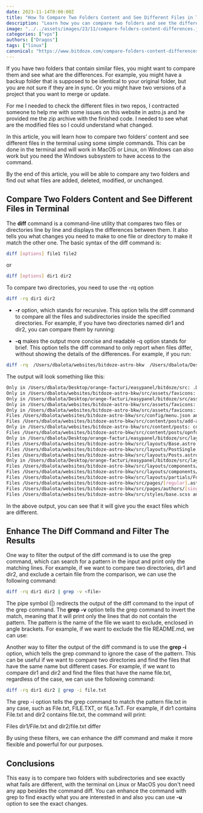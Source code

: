 ```yaml
---
date: 2023-11-14T0:00:00Z
title: "How To Compare Two Folders Content and See Different Files in Terminal"
description: "Learn how you can compare two folders and see the different files in terminal in a linux or MacOs"
image: "../../assets/images/23/11/compare-folders-content-differences.jpeg"
categories: ["vps"]
authors: ["Dragos"]
tags: ["linux"]
canonical: "https://www.bitdoze.com/compare-folders-content-differences/"
---
```


If you have two folders that contain similar files, you might want to compare them and see what are the differences. For example, you might have a backup folder that is supposed to be identical to your original folder, but you are not sure if they are in sync. Or you might have two versions of a project that you want to merge or update.

For me I needed to check the different files in two repos, I contracted someone to help me with some issues on this website in astro.js and he provided me the zip archive with the finished code. I needed to see what are the modified files so I could understand what changed.

In this article, you will learn how to compare two folders’ content and see different files in the terminal using some simple commands. This can be done in the terminal and will work in MacOS or Linux, on Windows can also work but you need the Windows subsystem to have access to the command.

By the end of this article, you will be able to compare any two folders and find out what files are added, deleted, modified, or unchanged.

## Compare Two Folders Content and See Different Files in Terminal

The **diff** command is a command-line utility that compares two files or directories line by line and displays the differences between them. It also tells you what changes you need to make to one file or directory to make it match the other one. The basic syntax of the diff command is:

```bash
diff [options] file1 file2
```

or

```bash
diff [options] dir1 dir2
```

To compare two directories, you need to use the -rq option

```bash
diff -rq dir1 dir2
```

- **-r** option, which stands for recursive. This option tells the diff command to compare all the files and subdirectories inside the specified directories. For example, if you have two directories named dir1 and dir2, you can compare them by running:

- **-q** makes the output more concise and readable -q option stands for brief. This option tells the diff command to only report when files differ, without showing the details of the differences. For example, if you run:

```bash
diff -rq  /Users/dbalota/websites/bitdoze-astro-bkw  /Users/dbalota/Desktop/orange-facturi/easypanel/bitdoze
```

The output will look something like this:

```bash
Only in /Users/dbalota/Desktop/orange-facturi/easypanel/bitdoze/src: .DS_Store
Only in /Users/dbalota/websites/bitdoze-astro-bkw/src/assets/favicons: Grammarly.c8npGa4ajbhi8fee1ud80d82.dmg
Only in /Users/dbalota/Desktop/orange-facturi/easypanel/bitdoze/src/assets/favicons: favicon.ico
Only in /Users/dbalota/websites/bitdoze-astro-bkw/src/assets/favicons: favicon.png
Only in /Users/dbalota/websites/bitdoze-astro-bkw/src/assets/favicons: favicon.svg
Files /Users/dbalota/websites/bitdoze-astro-bkw/src/config/menu.json and /Users/dbalota/Desktop/orange-facturi/easypanel/bitdoze/src/config/menu.json differ
Files /Users/dbalota/websites/bitdoze-astro-bkw/src/content/posts/add-accordion-carrd.mdx and /Users/dbalota/Desktop/orange-facturi/easypanel/bitdoze/src/content/posts/add-accordion-carrd.mdx differ
Only in /Users/dbalota/websites/bitdoze-astro-bkw/src/content/posts: compare-folders-content-differences.mdx
Files /Users/dbalota/websites/bitdoze-astro-bkw/src/content/posts/opnform-open-source.mdx and /Users/dbalota/Desktop/orange-facturi/easypanel/bitdoze/src/content/posts/opnform-open-source.mdx differ
Only in /Users/dbalota/Desktop/orange-facturi/easypanel/bitdoze/src/layouts: .DS_Store
Files /Users/dbalota/websites/bitdoze-astro-bkw/src/layouts/Base.astro and /Users/dbalota/Desktop/orange-facturi/easypanel/bitdoze/src/layouts/Base.astro differ
Files /Users/dbalota/websites/bitdoze-astro-bkw/src/layouts/PostSingle.astro and /Users/dbalota/Desktop/orange-facturi/easypanel/bitdoze/src/layouts/PostSingle.astro differ
Files /Users/dbalota/websites/bitdoze-astro-bkw/src/layouts/Posts.astro and /Users/dbalota/Desktop/orange-facturi/easypanel/bitdoze/src/layouts/Posts.astro differ
Only in /Users/dbalota/Desktop/orange-facturi/easypanel/bitdoze/src/layouts/components: .DS_Store
Files /Users/dbalota/websites/bitdoze-astro-bkw/src/layouts/components/SimilarPosts.astro and /Users/dbalota/Desktop/orange-facturi/easypanel/bitdoze/src/layouts/components/SimilarPosts.astro differ
Files /Users/dbalota/websites/bitdoze-astro-bkw/src/layouts/components/widgets/Button.astro and /Users/dbalota/Desktop/orange-facturi/easypanel/bitdoze/src/layouts/components/widgets/Button.astro differ
Files /Users/dbalota/websites/bitdoze-astro-bkw/src/layouts/partials/Footer.astro and /Users/dbalota/Desktop/orange-facturi/easypanel/bitdoze/src/layouts/partials/Footer.astro differ
Files /Users/dbalota/websites/bitdoze-astro-bkw/src/pages/[regular].astro and /Users/dbalota/Desktop/orange-facturi/easypanel/bitdoze/src/pages/[regular].astro differ
Files /Users/dbalota/websites/bitdoze-astro-bkw/src/pages/authors/[single].astro and /Users/dbalota/Desktop/orange-facturi/easypanel/bitdoze/src/pages/authors/[single].astro differ
Files /Users/dbalota/websites/bitdoze-astro-bkw/src/styles/base.scss and /Users/dbalota/Desktop/orange-facturi/easypanel/bitdoze/src/styles/base.scss diffe
```

In the above output, you can see that it will give you the exact files which are different.

## Enhance The Diff Command and Filter The Results

One way to filter the output of the diff command is to use the grep command, which can search for a pattern in the input and print only the matching lines. For example, if we want to compare two directories, dir1 and dir2, and exclude a certain file from the comparison, we can use the following command:

```bash
diff -rq dir1 dir2 | grep -v <file>
```

The pipe symbol (|) redirects the output of the diff command to the input of the grep command. The **grep -v** option tells the grep command to invert the match, meaning that it will print only the lines that do not contain the pattern. The pattern is the name of the file we want to exclude, enclosed in angle brackets. For example, if we want to exclude the file README.md, we can use:

Another way to filter the output of the diff command is to use the **grep -i** option, which tells the grep command to ignore the case of the pattern. This can be useful if we want to compare two directories and find the files that have the same name but different cases. For example, if we want to compare dir1 and dir2 and find the files that have the name file.txt, regardless of the case, we can use the following command:

```bash
diff -rq dir1 dir2 | grep -i file.txt
```

The grep -i option tells the grep command to match the pattern file.txt in any case, such as File.txt, FILE.TXT, or fiLe.TxT. For example, if dir1 contains File.txt and dir2 contains file.txt, the command will print:

Files dir1/File.txt and dir2/file.txt differ

By using these filters, we can enhance the diff command and make it more flexible and powerful for our purposes.

## Conclusions

This easy is to compare two folders with subdirectories and see exactly what fails are different, with the terminal on Linux or MacOS you don't need any app besides the command diff. You can enhance the command with grep to find exactly what you are interested in and also you can use **-u** option to see the exact changes.
